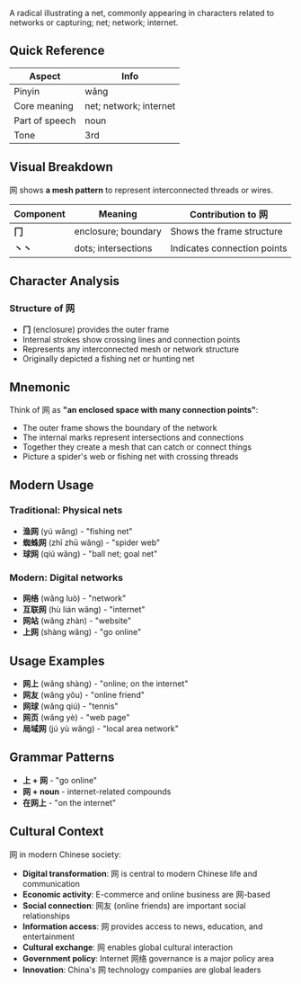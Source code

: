 A radical illustrating a net, commonly appearing in characters related to networks or capturing;
net; network; internet.

## Quick Reference

| Aspect         | Info                   |
| -------------- | ---------------------- |
| Pinyin         | wǎng                   |
| Core meaning   | net; network; internet |
| Part of speech | noun                   |
| Tone           | 3rd                    |

## Visual Breakdown

网 shows **a mesh pattern** to represent interconnected threads or wires.

| Component | Meaning             | Contribution to 网          |
| --------- | ------------------- | --------------------------- |
| **冂**    | enclosure; boundary | Shows the frame structure   |
| **丶丶**  | dots; intersections | Indicates connection points |

## Character Analysis

### Structure of 网

- **冂** (enclosure) provides the outer frame
- Internal strokes show crossing lines and connection points
- Represents any interconnected mesh or network structure
- Originally depicted a fishing net or hunting net

## Mnemonic

Think of 网 as **"an enclosed space with many connection points"**:

- The outer frame shows the boundary of the network
- The internal marks represent intersections and connections
- Together they create a mesh that can catch or connect things
- Picture a spider's web or fishing net with crossing threads

## Modern Usage

### Traditional: Physical nets

- **渔网** (yú wǎng) - "fishing net"
- **蜘蛛网** (zhī zhū wǎng) - "spider web"
- **球网** (qiú wǎng) - "ball net; goal net"

### Modern: Digital networks

- **网络** (wǎng luò) - "network"
- **互联网** (hù lián wǎng) - "internet"
- **网站** (wǎng zhàn) - "website"
- **上网** (shàng wǎng) - "go online"

## Usage Examples

- **网上** (wǎng shàng) - "online; on the internet"
- **网友** (wǎng yǒu) - "online friend"
- **网球** (wǎng qiú) - "tennis"
- **网页** (wǎng yè) - "web page"
- **局域网** (jú yù wǎng) - "local area network"

## Grammar Patterns

- **上 + 网** - "go online"
- **网 + noun** - internet-related compounds
- **在网上** - "on the internet"

## Cultural Context

网 in modern Chinese society:

- **Digital transformation**: 网 is central to modern Chinese life and communication
- **Economic activity**: E-commerce and online business are 网-based
- **Social connection**: 网友 (online friends) are important social relationships
- **Information access**: 网 provides access to news, education, and entertainment
- **Cultural exchange**: 网 enables global cultural interaction
- **Government policy**: Internet 网络 governance is a major policy area
- **Innovation**: China's 网 technology companies are global leaders
